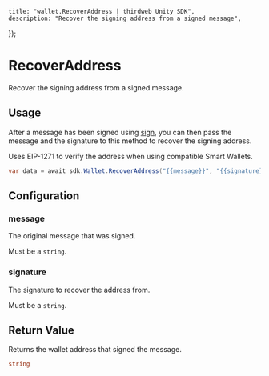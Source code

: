 
	title: "wallet.RecoverAddress | thirdweb Unity SDK",
	description: "Recover the signing address from a signed message",
});

# RecoverAddress

Recover the signing address from a signed message.

## Usage

After a message has been signed using [sign](/unity/wallets/actions/sign),
you can then pass the message and the signature to this method to recover the signing address.

Uses EIP-1271 to verify the address when using compatible Smart Wallets.

```csharp
var data = await sdk.Wallet.RecoverAddress("{{message}}", "{{signature}}");
```

## Configuration

### message

The original message that was signed.

Must be a `string`.

### signature

The signature to recover the address from.

Must be a `string`.

## Return Value

Returns the wallet address that signed the message.

```csharp
string
```
